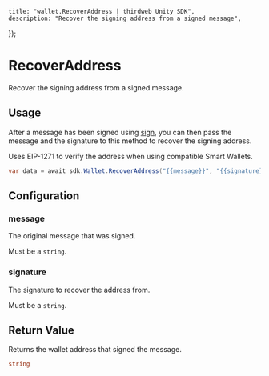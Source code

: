 
	title: "wallet.RecoverAddress | thirdweb Unity SDK",
	description: "Recover the signing address from a signed message",
});

# RecoverAddress

Recover the signing address from a signed message.

## Usage

After a message has been signed using [sign](/unity/wallets/actions/sign),
you can then pass the message and the signature to this method to recover the signing address.

Uses EIP-1271 to verify the address when using compatible Smart Wallets.

```csharp
var data = await sdk.Wallet.RecoverAddress("{{message}}", "{{signature}}");
```

## Configuration

### message

The original message that was signed.

Must be a `string`.

### signature

The signature to recover the address from.

Must be a `string`.

## Return Value

Returns the wallet address that signed the message.

```csharp
string
```
